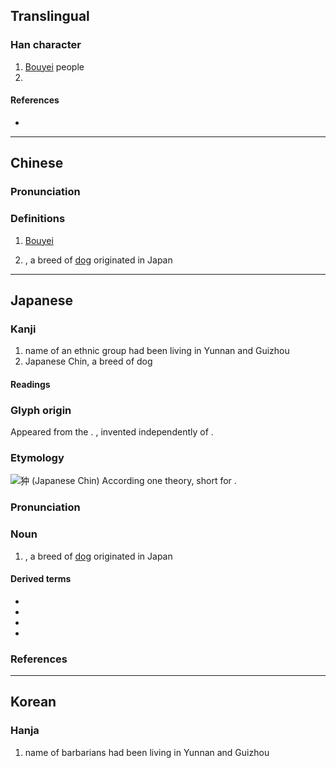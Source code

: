 {{character info}}
==Translingual==

===Han character===
{{Han char|rn=94|rad=犬|as=04|sn=7|four=45206|canj=KHL|ids=⿰犭中}}

# [[Bouyei]] people
# {{w|Japanese Chin}}

====References====
* {{Han ref|kx=0708.021|dkj=20293|dj=1120.090|hdz=21336.050|uh=72C6|ud=29382|bh=CB64|bd=52068}}

----

==Chinese==
{{zh-forms}}

===Pronunciation===
{{zh-pron
|m=zhòng
|c=zung6
|cat=n
}}

===Definitions===
{{zh-hanzi}}

# {{lb|zh|historical}} [[Bouyei]] {{gloss|ethnic group}}
#: {{zh-syn|布依}}
# {{w|Japanese Chin}}, a breed of [[dog]] originated in Japan

----

==Japanese==

===Kanji===
{{ja-kanji|grade=|rs=犬04}}

# name of an ethnic group had been living in Yunnan and Guizhou
# Japanese Chin, a breed of dog

====Readings====
{{ja-readings
|goon=ちゅう<ちゆう
|kanon=ちゅう<ちゆう
|kun=ちん-<ちん-
}}

===Glyph origin===
Appeared from the {{w|Edo period}}.
{{ja-etym-kokuji}}, invented independently of {{noncog|zh|狆|t=Bouyei people}}.

===Etymology===
{{ja-kanjitab|ちん|yomi=k}}
[[File:BOMBY.jpg|thumb|狆 (Japanese Chin)]]
{{wikipedia|lang=ja}}
According one theory, short for {{ja-r|[[小さい]] [[犬]]|[[ちいさい]] [[いぬ]]|[[small]] [[dog]]}}.

===Pronunciation===
{{ja-pron|ちん|acc=1|acc_ref=DJR}}

===Noun===
{{ja-noun|ちん|hhira=ちん}}

# {{w|Japanese Chin}}, a breed of [[dog]] originated in Japan

====Derived terms====
* {{ja-r|狆%穴%子|ちん%-あな%ご}}
* {{ja-r|狆くしゃ|ちんくしゃ}}
* {{ja-r|狆ころ|ちんころ}}
* {{ja-r|狆 猫 婆|ちん ねこ ばばあ}}

===References===
<references />

----

==Korean==

===Hanja===
{{ko-hanja|오랑캐|중}}

# name of barbarians had been living in Yunnan and Guizhou